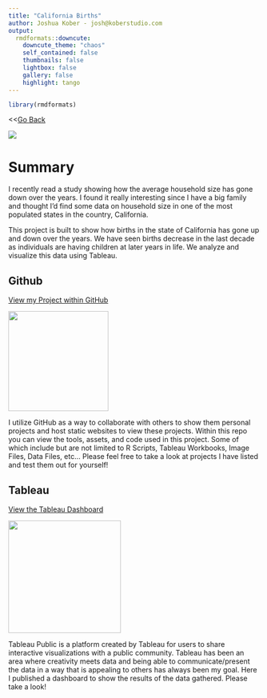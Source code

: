 ```yaml
---
title: "California Births"
author: Joshua Kober - josh@koberstudio.com
output:
  rmdformats::downcute:
    downcute_theme: "chaos"
    self_contained: false
    thumbnails: false
    lightbox: false
    gallery: false
    highlight: tango
---
```


```r
library(rmdformats)
```

\<\<[Go Back](https://koberstudio.com/)

![](california_births.PNG)

# Summary

I recently read a study showing how the average household size has gone down over the years. I found it really interesting since I have a big family and thought I'd find some data on household size in one of the most populated states in the country, California.

This project is built to show how births in the state of California has gone up and down over the years. We have seen births decrease in the last decade as individuals are having children at later years in life. We analyze and visualize this data using Tableau.

## Github

[View my Project within GitHub](https://github.com/jckober5/california_births)

[![](github.png){width="200"}](https://github.com/jckober5/ProvoMealTool)

I utilize GitHub as a way to collaborate with others to show them personal projects and host static websites to view these projects. Within this repo you can view the tools, assets, and code used in this project. Some of which include but are not limited to R Scripts, Tableau Workbooks, Image Files, Data Files, etc... Please feel free to take a look at projects I have listed and test them out for yourself!

## Tableau

[View the Tableau Dashboard](https://public.tableau.com/app/profile/joshua.kober/viz/CaliforniaBirthsbyAgeGroup/CaliforniaBirthsbyAgeGroup)

[![](tableau.png){width="225"}](https://public.tableau.com/app/profile/joshua.kober6896/viz/ProvoMealToolSurvey/ProvoMealToolSurvey?publish=yes)

Tableau Public is a platform created by Tableau for users to share interactive visualizations with a public community. Tableau has been an area where creativity meets data and being able to communicate/present the data in a way that is appealing to others has always been my goal. Here I published a dashboard to show the results of the data gathered. Please take a look!
